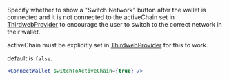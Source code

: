 Specify whether to show a "Switch Network" button after the wallet is connected and it is not connected to the activeChain set in [ThirdwebProvider](/react-native/v0/ThirdwebProvider) to encourage the user to switch to the correct network in their wallet.

activeChain must be explicitly set in [ThirdwebProvider](/react-native/v0/ThirdwebProvider) for this to work.

default is `false`.

```jsx
<ConnectWallet switchToActiveChain={true} />
```
